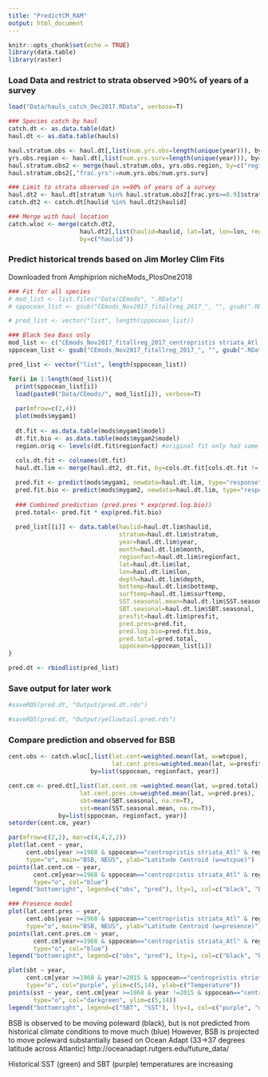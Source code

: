 ```yaml
---
title: "PredictCM_RAM"
output: html_document
---
```


```r
knitr::opts_chunk$set(echo = TRUE)
library(data.table)
library(raster)
```

### Load Data and restrict to strata observed >90% of years of a survey
```r
load("Data/hauls_catch_Dec2017.RData", verbose=T)

### Species catch by haul
catch.dt <- as.data.table(dat)
haul.dt <- as.data.table(hauls)

haul.stratum.obs <- haul.dt[,list(num.yrs.obs=length(unique(year))), by=list(stratum, regionfact, ocean, surveyfact)]
yrs.obs.region <- haul.dt[,list(num.yrs.surv=length(unique(year))), by=list(regionfact, ocean, surveyfact)]
haul.stratum.obs2 <- merge(haul.stratum.obs, yrs.obs.region, by=c("regionfact", "ocean", "surveyfact"))
haul.stratum.obs2[,"frac.yrs":=num.yrs.obs/num.yrs.surv]

### Limit to strata observed in >=90% of years of a survey
haul.dt2 <- haul.dt[stratum %in% haul.stratum.obs2[frac.yrs>=0.9]$stratum]
catch.dt2 <- catch.dt[haulid %in% haul.dt2$haulid]

### Merge with haul location
catch.wloc <- merge(catch.dt2, 
                    haul.dt2[,list(haulid=haulid, lat=lat, lon=lon, regionfact=regionfact, year=year, month=month)], 
                    by=c("haulid"))
```

### Predict historical trends based on Jim Morley Clim Fits
Downloaded from Amphiprion nicheMods_PlosOne2018

```r
### Fit for all species
# mod_list <- list.files("Data/CEmods", ".RData")
# sppocean_list <- gsub("CEmods_Nov2017_fitallreg_2017_", "", gsub(".RData", "", mod_list))

# pred_list <- vector("list", length(sppocean_list))

### Black Sea Bass only
mod_list <- c("CEmods_Nov2017_fitallreg_2017_centropristis striata_Atl.RData")
sppocean_list <- gsub("CEmods_Nov2017_fitallreg_2017_", "", gsub(".RData", "", mod_list))

pred_list <- vector("list", length(sppocean_list))

for(i in 1:length(mod_list)){
  print(sppocean_list[i])
  load(paste0("Data/CEmods/", mod_list[i]), verbose=T)
  
  par(mfrow=c(2,4))
  plot(mods$mygam1)
  
  dt.fit <- as.data.table(mods$mygam1$model)
  dt.fit.bio <- as.data.table(mods$mygam2$model)
  region.orig <- levels(dt.fit$regionfact) #original fit only had some regions
  
  cols.dt.fit <- colnames(dt.fit)
  haul.dt.lim <- merge(haul.dt2, dt.fit, by=cols.dt.fit[cols.dt.fit != "presfit"])

  pred.fit <- predict(mods$mygam1, newdata=haul.dt.lim, type="response")
  pred.fit.bio <- predict(mods$mygam2, newdata=haul.dt.lim, type="response")
  
  ### Combined prediction (pred.pres * exp(pred.log.bio))
  pred.total<- pred.fit * exp(pred.fit.bio)
  
  pred_list[[i]] <- data.table(haulid=haul.dt.lim$haulid,
                               stratum=haul.dt.lim$stratum,
                               year=haul.dt.lim$year,
                               month=haul.dt.lim$month,
                               regionfact=haul.dt.lim$regionfact,
                               lat=haul.dt.lim$lat,
                               lon=haul.dt.lim$lon,
                               depth=haul.dt.lim$depth,
                               bottemp=haul.dt.lim$bottemp,
                               surftemp=haul.dt.lim$surftemp,
                               SST.seasonal.mean=haul.dt.lim$SST.seasonal.mean,
                               SBT.seasonal=haul.dt.lim$SBT.seasonal,
                               presfit=haul.dt.lim$presfit,
                               pred.pres=pred.fit, 
                               pred.log.bio=pred.fit.bio,
                               pred.total=pred.total,
                               sppocean=sppocean_list[i])
}

pred.dt <- rbindlist(pred_list)
```

### Save output for later work
```r
#saveRDS(pred.dt, "Output/pred.dt.rds")

#saveRDS(pred.dt, "Output/yellowtail.pred.rds")
```



### Compare prediction and observed for BSB
```r
cent.obs <- catch.wloc[,list(lat.cent=weighted.mean(lat, w=wtcpue),
                             lat.cent.pres=weighted.mean(lat, w=presfit)), 
                       by=list(sppocean, regionfact, year)]

cent.cm <- pred.dt[,list(lat.cent.cm =weighted.mean(lat, w=pred.total),
                    lat.cent.pres.cm=weighted.mean(lat, w=pred.pres),
                    sbt=mean(SBT.seasonal, na.rm=T),
                    sst=mean(SST.seasonal.mean, na.rm=T)),
              by=list(sppocean, regionfact, year)]
setorder(cent.cm, year)
```

```r
par(mfrow=c(2,2), mar=c(4,4,2,2))
plot(lat.cent ~ year, 
     cent.obs[year >=1968 & sppocean=="centropristis striata_Atl" & regionfact=="NEFSC_NEUS"], 
     type="o", main="BSB, NEUS", ylab="Latitude Centroid (w=wtcpue)")
points(lat.cent.cm ~ year,
       cent.cm[year>=1968 & sppocean=="centropristis striata_Atl" & regionfact=="NEFSC_NEUS"],
       type="o", col="blue")
legend("bottomright", legend=c("obs", "pred"), lty=1, col=c("black", "blue"))

### Presence model
plot(lat.cent.pres ~ year, 
     cent.obs[year >=1968 & sppocean=="centropristis striata_Atl" & regionfact=="NEFSC_NEUS"], 
     type="o", main="BSB, NEUS", ylab="Latitude Centroid (w=presence)")
points(lat.cent.pres.cm ~ year,
       cent.cm[year>=1968 & sppocean=="centropristis striata_Atl" & regionfact=="NEFSC_NEUS"],
       type="o", col="blue")
legend("bottomright", legend=c("obs", "pred"), lty=1, col=c("black", "blue"))

plot(sbt ~ year, 
     cent.cm[year >=1968 & year!=2015 & sppocean=="centropristis striata_Atl" & regionfact=="NEFSC_NEUS"], 
     type="o", col="purple", ylim=c(5,14), ylab=c("Temperature"))
points(sst ~ year, cent.cm[year >=1968 & year !=2015 & sppocean=="centropristis striata_Atl" & regionfact=="NEFSC_NEUS"],
       type="o", col="darkgreen", ylim=c(5,14))
legend("bottomright", legend=c("SBT", "SST"), lty=1, col=c("purple", "darkgreen"))
```

BSB is observed to be moving poleward (black), but is not predicted from historical climate conditions to move much (blue)
However, BSB is projected to move poleward substantially based on Ocean Adapt (33->37 degrees latitude across Atlantic)
http://oceanadapt.rutgers.edu/future_data/

Historical SST (green) and SBT (purple) temperatures are increasing






